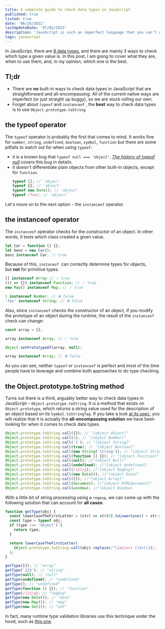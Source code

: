 ```yaml
---
title: A complete guide to check data types in JavaScript
published: true
listed: true
date: '06/26/2022'
lastUpdateDate: '07/01/2022'
description: 'JavaScript is such an imperfect language that you can’t even rely on it  for simple things like checking data types. '
tags: javascript
---
```


In JavaScript, there are [8 data types](https://developer.mozilla.org/en-US/docs/Web/JavaScript/Data_structures#javascript_types), and there are mainly 3 ways to check which type a given value is. In this post, I am going to cover what they are, when to use them, and, in my opinion, which one is the best.

## Tl;dr

- There are **no** built-in ways to check data types in JavaScript that are straightforward and all-encompassing. All of the current native ways are imperfect (or just straight up buggy), so we are stuck rolling our own.
- Forget about `typeof` and `instanceof` , the **best** way to check data types is to use `Object.prototype.toString`

## the typeof operator

The `typeof` operator is probably the first that comes to mind. It works fine for `number`, `string`, `undefined`, `boolean`, `symbol`, `function` but there are some pitfalls to watch out for when using `typeof`:

- it is a known bug that `typeof null === 'object'`. [_The history of typeof null_](https://2ality.com/2013/10/typeof-null.html) covers this bug in details.
- it doesn't differentiate plain objects from other built-in objects, except for `function`.
  ```javascript
  typeof []; // 'object'
  typeof {}; // 'object'
  typeof new Date(); // 'object'
  typeof /foo/; // 'object'
  ```

Let's move on to the next option - the `instanceof` operator.

## the instanceof operator

The `instanceof` operator checks for the constructor of an object. In other words, it tests which class created a given value.

```javascript
let Car = function () {};
let benz = new Car();
benz instanceof Car; // true
```

Because of this, `instaceof`  can correctly determine types for objects, but **not** for primitive types.

```javascript
[] instanceof Array // ✅ true
(() => {}) instanceof Function; // ✅ true
new Map() instanceof Map; // ✅ true

1 instanceof Number; // ❌ false
'foo' instanceof String; // ❌ false
```

Also, since `instanceof` checks the constructor of an object, if you modify the prototype of an object during the runtime, the result of the `instanceof` check can change:

```javascript
const array = [];

array instanceof Array; // ✅ true

Object.setPrototypeOf(array, null);

array instanceof Array; // ❌ false
```

As you can see, neither `typeof` or `instanceof` is perfect and most of the time people have to leverage and combine both approaches to do type checking.

## the Object.prototype.toString method

Turns out there is a third, arguably better way to check data types in JavaScript – `Object.prototype.toString`. It is a method that exists on `Object.prototype`, which returns a string value used for the description of an object based on its `Symbol.toStringTag`.
If you take a look [at its spec](https://262.ecma-international.org/6.0/#sec-object.prototype.tostring), you will realize that it is actually the **all-encompassing solution** we have been looking for when it comes to check data types.

```javascript
Object.prototype.toString.call({}); // "[object Object]"
Object.prototype.toString.call(1); // "[object Number]"
Object.prototype.toString.call('1'); // "[object String]"
Object.prototype.toString.call(true); // "[object Boolean]"
Object.prototype.toString.call(new String('string')); // "[object String]"
Object.prototype.toString.call(function () {}); // "[object Function]"
Object.prototype.toString.call(null); //"[object Null]"
Object.prototype.toString.call(undefined); //"[object Undefined]"
Object.prototype.toString.call(/123/g); //"[object RegExp]"
Object.prototype.toString.call(new Date()); //"[object Date]"
Object.prototype.toString.call([]); //"[object Array]"
Object.prototype.toString.call(document); //"[object HTMLDocument]"
Object.prototype.toString.call(window); //"[object Window]
```

With a little bit of string processing using a `regexp`, we can come up with the following solution that can account for **all cases**:

```javascript
function getType(obj) {
  const lowerCaseTheFirstLetter = (str) => str[0].toLowerCase() + str.slice(1);
  const type = typeof obj;
  if (type !== 'object') {
    return type;
  }

  return lowerCaseTheFirstLetter(
    Object.prototype.toString.call(obj).replace(/^\[object (\S+)\]$/, '$1')
  );
}

getType([]); // "array"
getType('123'); // "string"
getType(null); // "null"
getType(undefined); // "undefined"
getType(); // "undefined"
getType(function () {}); // "function"
getType(/123/g); // "regExp"
getType(new Date()); // "date"
getType(new Map()); // "map"
getType(new Set()); // "set"
```

In fact, many runtime type validation libraries use this technique under the hood, such as [this one](https://github.com/medikoo/type/blob/main/set/is.js#L7).


